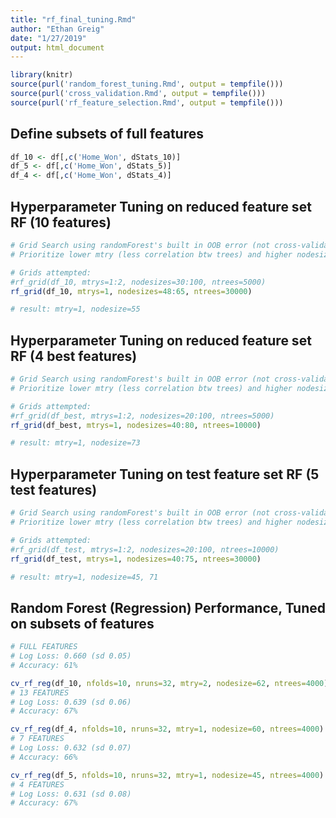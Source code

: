 ```yaml
---
title: "rf_final_tuning.Rmd"
author: "Ethan Greig"
date: "1/27/2019"
output: html_document
---
```


```r
library(knitr)
source(purl('random_forest_tuning.Rmd', output = tempfile()))
source(purl('cross_validation.Rmd', output = tempfile()))
source(purl('rf_feature_selection.Rmd', output = tempfile()))
```

## Define subsets of full features
```r
df_10 <- df[,c('Home_Won', dStats_10)]
df_5 <- df[,c('Home_Won', dStats_5)]
df_4 <- df[,c('Home_Won', dStats_4)]
```

## Hyperparameter Tuning on reduced feature set RF (10 features)
```r
# Grid Search using randomForest's built in OOB error (not cross-validated Log Loss).
# Prioritize lower mtry (less correlation btw trees) and higher nodesize (smoothing out regression)

# Grids attempted:
#rf_grid(df_10, mtrys=1:2, nodesizes=30:100, ntrees=5000)
rf_grid(df_10, mtrys=1, nodesizes=48:65, ntrees=30000)

# result: mtry=1, nodesize=55
```

## Hyperparameter Tuning on reduced feature set RF (4 best features)
```r
# Grid Search using randomForest's built in OOB error (not cross-validated Log Loss)
# Prioritize lower mtry (less correlation btw trees) and higher nodesize (smoothing out regression)

# Grids attempted:
#rf_grid(df_best, mtrys=1:2, nodesizes=20:100, ntrees=5000)
rf_grid(df_best, mtrys=1, nodesizes=40:80, ntrees=10000)

# result: mtry=1, nodesize=73
```

## Hyperparameter Tuning on test feature set RF (5 test features)
```r
# Grid Search using randomForest's built in OOB error (not cross-validated Log Loss)
# Prioritize lower mtry (less correlation btw trees) and higher nodesize (smoothing votes)

# Grids attempted:
#rf_grid(df_test, mtrys=1:2, nodesizes=20:100, ntrees=10000)
rf_grid(df_test, mtrys=1, nodesizes=40:75, ntrees=30000)

# result: mtry=1, nodesize=45, 71
```

## Random Forest (Regression) Performance, Tuned on subsets of features
```r
# FULL FEATURES
# Log Loss: 0.660 (sd 0.05)
# Accuracy: 61%

cv_rf_reg(df_10, nfolds=10, nruns=32, mtry=2, nodesize=62, ntrees=4000)
# 13 FEATURES
# Log Loss: 0.639 (sd 0.06)
# Accuracy: 67%

cv_rf_reg(df_4, nfolds=10, nruns=32, mtry=1, nodesize=60, ntrees=4000)
# 7 FEATURES
# Log Loss: 0.632 (sd 0.07)
# Accuracy: 66%

cv_rf_reg(df_5, nfolds=10, nruns=32, mtry=1, nodesize=45, ntrees=4000)
# 4 FEATURES
# Log Loss: 0.631 (sd 0.08)
# Accuracy: 67%
```

